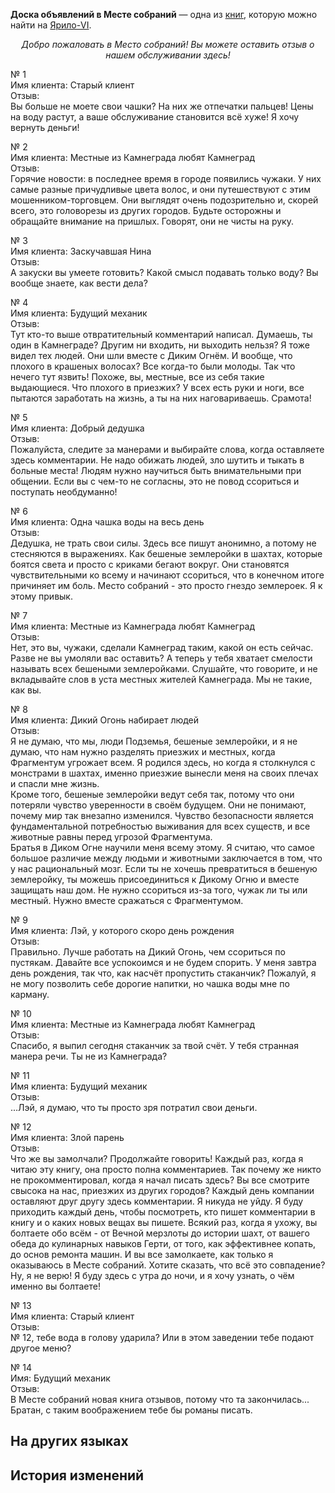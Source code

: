 {{Книга Инфобокс
|id           = 104
|Название     = Доска объявлений в Месте собраний
|Изображение  = Item Jarilo-VI Readable 2.png
|Мир          = Ярило-VI
|Томов        = 1
|Автор        = <!--нужно добавить-->
|Описание     = Доска объявлений Дикого Огня. На ней размещают всякие банальные бытовые вещи.
|Том1         = {{tx}}
|Источник1    = {{tx|Отсутствует источник}}
|Персонажи    = 
|Фракции      = 
}}
'''Доска объявлений в Месте собраний''' — одна из [[Книги|книг]], которую можно найти на [[Ярило-VI]].
<!--
==Получение==
<gallery>
Книга НАЗВАНИЕ.png|НАЗВАНИЕ
Локация НАЗВАНИЕ.png|Расположение на карте. Ближайший пространственный якорь «[[НАЗВАНИЕ]]»
</gallery>
-->
<div align="center">''Добро пожаловать в Место собраний! Вы можете оставить отзыв о нашем обслуживании здесь!''</div>

№&nbsp;1<br />
Имя клиента: Старый клиент<br />
Отзыв:<br />
Вы больше не моете свои чашки? На них же отпечатки пальцев! Цены на воду растут, а ваше обслуживание становится всё хуже! Я хочу вернуть деньги!

№&nbsp;2<br />
Имя клиента: Местные из Камнеграда любят Камнеград<br />
Отзыв:<br />
Горячие новости: в последнее время в городе появились чужаки. У них самые разные причудливые цвета волос, и они путешествуют с этим мошенником-торговцем. Они выглядят очень подозрительно и, скорей всего, это головорезы из других городов. Будьте осторожны и обращайте внимание на пришлых. Говорят, они не чисты на руку.

№&nbsp;3<br />
Имя клиента: Заскучавшая Нина<br />
Отзыв:<br />
А закуски вы умеете готовить? Какой смысл подавать только воду? Вы вообще знаете, как вести дела?

№&nbsp;4<br />
Имя клиента: Будущий механик<br />
Отзыв:<br />
Тут кто-то выше отвратительный комментарий написал. Думаешь, ты один в Камнеграде? Другим ни входить, ни выходить нельзя? Я тоже видел тех людей. Они шли вместе с Диким Огнём. И вообще, что плохого в крашеных волосах? Все когда-то были молоды. Так что нечего тут язвить! Похоже, вы, местные, все из себя такие выдающиеся. Что плохого в приезжих? У всех есть руки и ноги, все пытаются заработать на жизнь, а ты на них наговариваешь. Срамота!

№&nbsp;5<br />
Имя клиента: Добрый дедушка<br />
Отзыв:<br />
Пожалуйста, следите за манерами и выбирайте слова, когда оставляете здесь комментарии. Не надо обижать людей, зло шутить и тыкать в больные места! Людям нужно научиться быть внимательными при общении. Если вы с чем-то не согласны, это не повод ссориться и поступать необдуманно!

№&nbsp;6<br />
Имя клиента: Одна чашка воды на весь день<br />
Отзыв:<br />
Дедушка, не трать свои силы. Здесь все пишут анонимно, а потому не стесняются в выражениях. Как бешеные землеройки в шахтах, которые боятся света и просто с криками бегают вокруг. Они становятся чувствительными ко всему и начинают ссориться, что в конечном итоге причиняет им боль. Место собраний - это просто гнездо землероек. Я к этому привык.

№&nbsp;7<br />
Имя клиента: Местные из Камнеграда любят Камнеград<br />
Отзыв:<br />
Нет, это вы, чужаки, сделали Камнеград таким, какой он есть сейчас. Разве не вы умоляли вас оставить? А теперь у тебя хватает смелости называть всех бешеными землеройками. Слушайте, что говорите, и не вкладывайте слов в уста местных жителей Камнеграда. Мы не такие, как вы.

№&nbsp;8<br />
Имя клиента: Дикий Огонь набирает людей<br />
Отзыв:<br />
Я не думаю, что мы, люди Подземья, бешеные землеройки, и я не думаю, что нам нужно разделять приезжих и местных, когда Фрагментум угрожает всем. Я родился здесь, но когда я столкнулся с монстрами в шахтах, именно приезжие вынесли меня на своих плечах и спасли мне жизнь.<br />
Кроме того, бешеные землеройки ведут себя так, потому что они потеряли чувство уверенности в своём будущем. Они не понимают, почему мир так внезапно изменился. Чувство безопасности является фундаментальной потребностью выживания для всех существ, и все животные равны перед угрозой Фрагментума.<br />
Братья в Диком Огне научили меня всему этому. Я считаю, что самое большое различие между людьми и животными заключается в том, что у нас рациональный мозг. Если ты не хочешь превратиться в бешеную землеройку, ты можешь присоединиться к Дикому Огню и вместе защищать наш дом. Не нужно ссориться из-за того, чужак ли ты или местный. Нужно вместе сражаться с Фрагментумом.

№&nbsp;9<br />
Имя клиента: Лэй, у которого скоро день рождения<br />
Отзыв:<br />
Правильно. Лучше работать на Дикий Огонь, чем ссориться по пустякам. Давайте все успокоимся и не будем спорить. У меня завтра день рождения, так что, как насчёт пропустить стаканчик? Пожалуй, я не могу позволить себе дорогие напитки, но чашка воды мне по карману.

№&nbsp;10<br />
Имя клиента: Местные из Камнеграда любят Камнеград<br />
Отзыв:<br />
Спасибо, я выпил сегодня стаканчик за твой счёт. У тебя странная манера речи. Ты не из Камнеграда?

№&nbsp;11<br />
Имя клиента: Будущий механик<br />
Отзыв:<br />
...Лэй, я думаю, что ты просто зря потратил свои деньги.

№&nbsp;12<br />
Имя клиента: Злой парень<br />
Отзыв:<br />
Что же вы замолчали? Продолжайте говорить! Каждый раз, когда я читаю эту книгу, она просто полна комментариев. Так почему же никто не прокомментировал, когда я начал писать здесь? Вы все смотрите свысока на нас, приезжих из других городов? Каждый день компании оставляют друг другу здесь комментарии. Я никуда не уйду. Я буду приходить каждый день, чтобы посмотреть, кто пишет комментарии в книгу и о каких новых вещах вы пишете. Всякий раз, когда я ухожу, вы болтаете обо всём - от Вечной мерзлоты до истории шахт, от вашего обеда до кулинарных навыков Герти, от того, как эффективнее копать, до основ ремонта машин. И вы все замолкаете, как только я оказываюсь в Месте собраний. Хотите сказать, что всё это совпадение? Ну, я не верю! Я буду здесь с утра до ночи, и я хочу узнать, о чём именно вы болтаете!

№&nbsp;13<br />
Имя клиента: Старый клиент<br />
Отзыв:<br />
№&nbsp;12, тебе вода в голову ударила? Или в этом заведении тебе подают другое меню?

№&nbsp;14<br />
Имя: Будущий механик<br />
Отзыв:<br />
В Месте собраний новая книга отзывов, потому что та закончилась... Братан, с таким воображением тебе бы романы писать.

==На других языках==
{{На других языках
|en   = Gathering Place Message Board
|zhs  = 集会所的留言板
|zht  = 集會所的留言板
|ja   = 集会場の掲示板
|ko   = 집회소의 방명록
|es   = Tablón de mensajes del Punto de encuentro
|fr   = Tableau d'affichage du lieu de rassemblement
|ru   = Доска объявлений в Месте собраний
|th   = กระดานข้อความของจุดรวมพล
|vi   = Bản Tin Tụ Điểm Gặp Gỡ
|de   = Nachrichtentafel am Versammlungsort
|id   = Papan Pesan Gathering Place
|pt   = Quadro de Mensagens do Ponto de Encontro
}}

==История изменений==
{{История изменений|2.7}}